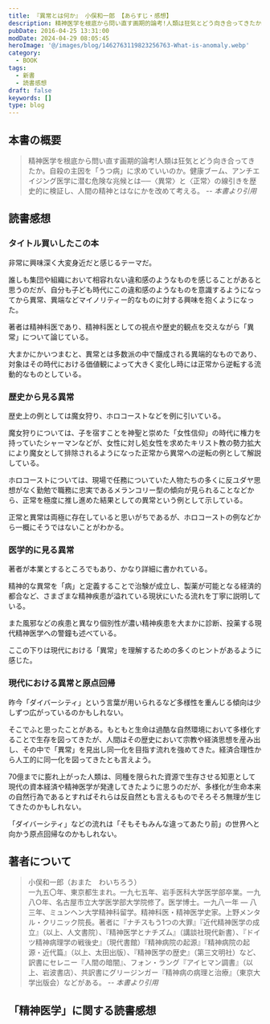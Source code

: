 ```yaml
---
title: 『異常とは何か』 小俣和一郎 【あらすじ・感想】
description: 精神医学を根底から問い直す画期的論考!人類は狂気とどう向き合ってきたか。自殺の主因を「うつ病」に求めていいのか。健康ブーム、アンチエイジング医学に潜む危険な兆候とは──〈異常〉と〈正常〉の線引きを歴史的に検証し、人間の精神とはなにかを改めて考える。
pubDate: 2016-04-25 13:31:00
modDate: 2024-04-29 08:05:45
heroImage: '@/images/blog/1462763119823256763-What-is-anomaly.webp'
category:
  - BOOK
tags:
  - 新書
  - 読書感想
draft: false
keywords: []
type: blog
---
```



## 本書の概要

> 精神医学を根底から問い直す画期的論考!人類は狂気とどう向き合ってきたか。自殺の主因を「うつ病」に求めていいのか。健康ブーム、アンチエイジング医学に潜む危険な兆候とは──〈異常〉と〈正常〉の線引きを歴史的に検証し、人間の精神とはなにかを改めて考える。 <cite>-- 本書より引用</cite>

## 読書感想

### タイトル買いしたこの本

非常に興味深く大変身近だと感じるテーマだ。

誰しも集団や組織において相容れない違和感のようなものを感じることがあると思うのだが、自分も子ども時代にこの違和感のようなものを意識するようになってから異常、異端などマイノリティー的なものに対する興味を抱くようになった。

著者は精神科医であり、精神科医としての視点や歴史的観点を交えながら「異常」について論じている。

大まかにかいつまむと、異常とは多数派の中で醸成される異端的なものであり、対象はその時代における価値観によって大きく変化し時には正常から逆転する流動的なものとしている。

### 歴史から見る異常

歴史上の例としては魔女狩り、ホロコーストなどを例に引いている。

魔女狩りについては、子を宿すことを神聖と崇めた「女性信仰」の時代に権力を持っていたシャーマンなどが、女性に対し処女性を求めたキリスト教の勢力拡大により魔女として排除されるようになった正常から異常への逆転の例として解説している。

ホロコーストについては、現場で任務についていた人物たちの多くに反ユダヤ思想がなく勤勉で職務に忠実であるメランコリー型の傾向が見られることなどから、正常を極度に推し進めた結果としての異常という例として示している。

正常と異常は両極に存在していると思いがちであるが、ホロコーストの例などから一概にそうではないことがわかる。

### 医学的に見る異常

著者が本業とするところでもあり、かなり詳細に書かれている。

精神的な異常を「病」と定義することで治験が成立し、製薬が可能となる経済的都合など、さまざまな精神疾患が溢れている現状にいたる流れを丁寧に説明している。

また風邪などの疾患と異なり個別性が濃い精神疾患を大まかに診断、投薬する現代精神医学への警鐘も述べている。

ここの下りは現代における「異常」を理解するための多くのヒントがあるように感じた。

### 現代における異常と原点回帰

昨今「ダイバーシティ」という言葉が用いられるなど多様性を重んじる傾向は少しずつ広がっているのかもしれない。

そこでふと思ったことがある。もともと生命は過酷な自然環境において多様化することで生存を図ってきたが、人間はその歴史において宗教や経済思想を産み出し、その中で「異常」を見出し同一化を目指す流れを強めてきた。経済合理性から人工的に同一化を図ってきたとも言えよう。

70億までに膨れ上がった人類は、同種を限られた資源で生存させる知恵として現代の資本経済や精神医学が発達してきたように思うのだが、多様化が生命本来の自然行為であるとすればそれらは反自然とも言えるものでそろそろ無理が生じてきたのかもしれない。

「ダイバーシティ」などの流れは「そもそもみんな違ってあたり前」の世界へと向かう原点回帰なのかもしれない。

<div class='not-prose'>
  <div data-vc_mylinkbox_id='886764961'></div>
</div>

## 著者について

> 小俣和一郎（おまた　わいちろう）<br />
> 一九五〇年、東京都生まれ。一九七五年、岩手医科大学医学部卒業。一九八○年、名古屋市立大学医学部大学院修了。医学博士。一九八一年 ― 八三年、ミュンヘン大学精神科留学。精神科医・精神医学史家。上野メンタル・クリニック院長。著者に『ナチスもう1つの大罪』『近代精神医学の成立』（以上、人文書院）、『精神医学とナチズム』（講談社現代新書）、『ドイツ精神病理学の戦後史』（現代書館）『精神病院の起源』『精神病院の起源・近代篇』（以上、太田出版）、『精神医学の歴史』（第三文明社）など、訳書にセレニー『人間の暗闇』、フォン・ラング『アイヒマン調書』（以上、岩波書店）、共訳書にグリージンガー『精神病の病理と治療』（東京大学出版会）などがある。 <cite>-- 本書より引用</cite>

## 「精神医学」に関する読書感想

<BlogCard
  title='『薔薇窓の闇』 帚木蓬生　～人間らしさを貫く医師の物語～ 【読書感想・あらすじ】'
  description='薔薇窓 (帚木蓬生) のあらすじと感想。
パリ警視庁特別医務室に勤務する精神科医のラセーグは、犯罪者や保護された者を診断する毎日。折しもパリでは万国博覧会が開催され、にぎわうが、見物客の女性が行方不明となる事件が相次ぐ。そんな中、ひどく怯える日本人少女を面接し、彼女の生い立ちに興味をもつ。一方で'
  url='https://www.neputa-note.net/2014/11/hahakigi-hosei-the-darkness-of-the-rose-window/'
  domain='www.neputa-note.net'
/>

<BlogCard
  title='『閉鎖病棟』 帚木蓬生　～二度に渡り映画化された名作～ 【読書感想・あらすじ】'
  description='あらすじ　とある精神科病棟。重い過去を引きずり、家族や世間から疎まれ遠ざけられながらも、明るく生きようとする患者たち。その日常を破ったのは、ある殺人事件 だった……。彼を犯行へと駆り立てたものは何か？　その理由を知る者たちは――。現役精神科医の作者が、病院の内部を患者の視点から描く。'
  url='https://www.neputa-note.net/2010/03/hahakigi-hosei.closed-ward/'
  domain='www.neputa-note.net'
/>
